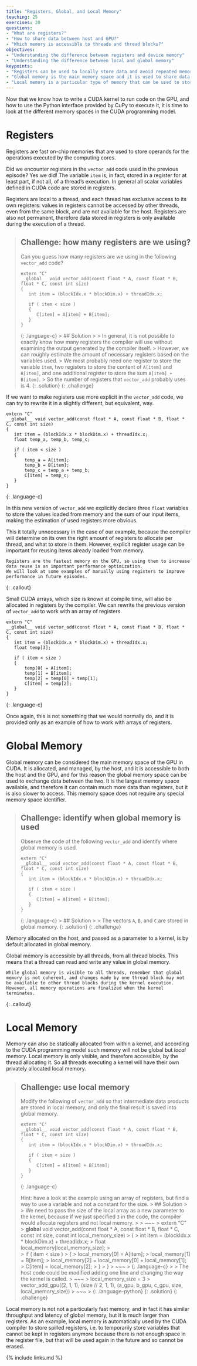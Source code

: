 ```yaml
---
title: "Registers, Global, and Local Memory"
teaching: 25
exercises: 20
questions:
- "What are registers?"
- "How to share data between host and GPU?"
- "Which memory is accessible to threads and thread blocks?"
objectives:
- "Understanding the difference between registers and device memory"
- "Understanding the difference between local and global memory"
keypoints:
- "Registers can be used to locally store data and avoid repeated memory operations"
- "Global memory is the main memory space and it is used to share data between host and GPU"
- "Local memory is a particular type of memory that can be used to store data that does not fit in registers and is private to a thread"
---
```


Now that we know how to write a CUDA kernel to run code on the GPU, and how to use the Python interface provided by CuPy to execute it, it is time to look at the different memory spaces in the CUDA programming model.

# Registers

Registers are fast on-chip memories that are used to store operands for the operations executed by the computing cores.

Did we encounter registers in the `vector_add` code used in the previous episode?
Yes we did! The variable `item` is, in fact, stored in a register for at least part, if not all, of a thread's execution.
In general all scalar variables defined in CUDA code are stored in registers.

Registers are local to a thread, and each thread has exclusive access to its own registers: values in registers cannot be accessed by other threads, even from the same block, and are not available for the host.
Registers are also not permanent, therefore data stored in registers is only available during the execution of a thread.

> ## Challenge: how many registers are we using?
>
> Can you guess how many registers are we using in the following `vector_add` code?
> 
> ~~~
> extern "C"
> __global__ void vector_add(const float * A, const float * B, float * C, const int size)
> {
>    int item = (blockIdx.x * blockDim.x) + threadIdx.x;
>    
>    if ( item < size )
>    {
>       C[item] = A[item] + B[item];
>    }
> }
> ~~~
> {: .language-c}
> > ## Solution
> >
> > In general, it is not possible to exactly know how many registers the compiler will use without examining the output generated by the compiler itself.
> >  However, we can roughly estimate the amount of necessary registers based on the variables used.
> > We most probably need one register to store the variable `item`, two registers to store the content of `A[item]` and `B[item]`, and one additional register to store the sum `A[item] + B[item]`.
> > So the number of registers that `vector_add` probably uses is 4.
> {: .solution}
{: .challenge}

If we want to make registers use more explicit in the `vector_add` code, we can try to rewrite it in a slightly different, but equivalent, way.

~~~
extern "C"
__global__ void vector_add(const float * A, const float * B, float * C, const int size)
{
   int item = (blockIdx.x * blockDim.x) + threadIdx.x;
   float temp_a, temp_b, temp_c;

   if ( item < size )
   {
       temp_a = A[item];
       temp_b = B[item];
       temp_c = temp_a + temp_b;
       C[item] = temp_c;
   }
}
~~~
{: .language-c}

In this new version of `vector_add` we explicitly declare three `float` variables to store the values loaded from memory and the sum of our input items, making the estimation of used registers more obvious.

This it totally unnecessary in the case of our example, because the compiler will determine on its own the right amount of registers to allocate per thread, and what to store in them.
However, explicit register usage can be important for reusing items already loaded from memory.

~~~
Registers are the fastest memory on the GPU, so using them to increase data reuse is an important performance optimization.
We will look at some examples of manually using registers to improve performance in future episodes.
~~~
{: .callout}

Small CUDA arrays, which size is known at compile time, will also be allocated in registers by the compiler.
We can rewrite the previous version of `vector_add` to work with an array of registers.

~~~
extern "C"
__global__ void vector_add(const float * A, const float * B, float * C, const int size)
{
   int item = (blockIdx.x * blockDim.x) + threadIdx.x;
   float temp[3];

   if ( item < size )
   {
       temp[0] = A[item];
       temp[1] = B[item];
       temp[2] = temp[0] + temp[1];
       C[item] = temp[2];
   }
}
~~~
{: .language-c}

Once again, this is not something that we would normally do, and it is provided only as an example of how to work with arrays of registers.

# Global Memory

Global memory can be considered the main memory space of the GPU in CUDA.
It is allocated, and managed, by the host, and it is accessible to both the host and the GPU, and for this reason the global memory space can be used to exchange data between the two.
It is the largest memory space available, and therefore it can contain much more data than registers, but it is also slower to access.
This memory space does not require any special memory space identifier.

> ## Challenge: identify when global memory is used
>
> Observe the code of the following `vector_add` and identify where global memory is used.
>
> ~~~
> extern "C"
> __global__ void vector_add(const float * A, const float * B, float * C, const int size)
> {
>    int item = (blockIdx.x * blockDim.x) + threadIdx.x;
>    
>    if ( item < size )
>    {
>       C[item] = A[item] + B[item];
>    }
> }
> ~~~
> {: .language-c}
> > ## Solution
> > 
> > The vectors `A`, `B`, and `C` are stored in global memory.
> {: .solution}
{: .challenge}

Memory allocated on the host, and passed as a parameter to a kernel, is by default allocated in global memory.

Global memory is accessible by all threads, from all thread blocks.
This means that a thread can read and write any value in global memory.

~~~
While global memory is visible to all threads, remember that global memory is not coherent, and changes made by one thread block may not be available to other thread blocks during the kernel execution.
However, all memory operations are finalized when the kernel terminates.
~~~
{: .callout}

# Local Memory

Memory can also be statically allocated from within a kernel, and according to the CUDA programming model such memory will not be global but *local* memory.
Local memory is only visible, and therefore accessible, by the thread allocating it.
So all threads executing a kernel will have their own privately allocated local memory.

> ## Challenge: use local memory
>
> Modify the following of `vector_add` so that intermediate data products are stored in local memory, and only the final result is saved into global memory.
>
> ~~~
> extern "C"
> __global__ void vector_add(const float * A, const float * B, float * C, const int size)
> {
>    int item = (blockIdx.x * blockDim.x) + threadIdx.x;
>    
>    if ( item < size )
>    {
>       C[item] = A[item] + B[item];
>    }
> }
> ~~~
> {: .language-c}
> 
> Hint: have a look at the example using an array of registers, but find a way to use a variable and not a constant for the size.
> > ## Solution
> > 
> > We need to pass the size of the local array as a new parameter to the kernel, because if we just specified `3` in the code, the compiler would allocate registers and not local memory.
> > 
> > ~~~
> > extern "C"
> > __global__ void vector_add(const float * A, const float * B, float * C, const int size, const int local_memory_size)
> > {
> >    int item = (blockIdx.x * blockDim.x) + threadIdx.x;
> >    float local_memory[local_memory_size];
> >    
> >    if ( item < size )
> >    {
> >       local_memory[0] = A[item];
> >       local_memory[1] = B[item];
> >       local_memory[2] = local_memory[0] + local_memory[1];
> >       C[item] = local_memory[2];
> >    }
> > }
> > ~~~
> > {: .language-c}
> > 
> > The host code could be modified adding one line and changing the way the kernel is called.
> > ~~~
> > local_memory_size = 3
> > vector_add_gpu((2, 1, 1), (size // 2, 1, 1), (a_gpu, b_gpu, c_gpu, size, local_memory_size))
> > ~~~
> > {: .language-python}
> {: .solution}
{: .challenge}

Local memory is not not a particularly fast memory, and in fact it has similar throughput and latency of global memory, but it is much larger than registers.
As an example, local memory is automatically used by the CUDA compiler to store spilled registers, i.e. to temporarily store variables that cannot be kept in registers anymore because there is not enough space in the register file, but that will be used again in the future and so cannot be erased.

{% include links.md %}